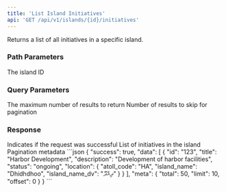 ```yaml
---
title: 'List Island Initiatives'
api: 'GET /api/v1/islands/{id}/initiatives'
---
```


Returns a list of all initiatives in a specific island.

### Path Parameters

<ParamField path="id" type="string" required>
  The island ID
</ParamField>

### Query Parameters

<ParamField query="limit" type="integer">
  The maximum number of results to return
</ParamField>

<ParamField query="offset" type="integer">
  Number of results to skip for pagination
</ParamField>

### Response

<ResponseField name="success" type="boolean" required>
  Indicates if the request was successful
</ResponseField>

<ResponseField name="data" type="array" required>
  List of initiatives in the island
</ResponseField>

<ResponseField name="meta" type="object" required>
  Pagination metadata
</ResponseField>

<ResponseExample>
```json
{
  "success": true,
  "data": [
    {
      "id": "123",
      "title": "Harbor Development",
      "description": "Development of harbor facilities",
      "status": "ongoing",
      "location": {
        "atoll_code": "HA",
        "island_name": "Dhidhdhoo",
        "island_name_dv": "ދިއްދޫ"
      }
    }
  ],
  "meta": {
    "total": 50,
    "limit": 10,
    "offset": 0
  }
}
```
</ResponseExample> 